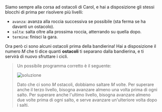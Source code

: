 
Siamo sempre alla corsa ad ostacoli di Carol, e hai a disposizione gli stessi blocchi di prima per risolvere più livelli:

- `avanza`: avanza alla roccia successiva se possibile (sta ferma se ha davanti un ostacolo).
- `salta`: salta oltre alla prossima roccia, atterrando su quella dopo.
- `termina`: finisci la gara.

Ora però ci sono alcuni ostacoli prima della bandierina! Hai a disposizione il numero $M$ che ti dice quanti **ostacoli** ti separano dalla bandierina, e ti servirà di nuovo sfruttare i cicli.

<Blockly
  toolbox={toolbox}
  customBlocks={customBlocks}
  initialBlocks={initialBlocks}
  testcases={testcases}
  visualizer={Visualizer}
/>

> Un possibile programma corretto è il seguente:
>
> ![soluzione](sol.png)
>
> Dato che ci sono $M$ ostacoli, dobbiamo saltare $M$ volte.
> Per superare anche il terzo livello, bisogna avanzare almeno una volta prima di ogni salto.
> Per superare anche l'ultimo livello, bisogna avanzare almeno due volte prima di ogni salto, e serve avanzare un'ulteriore volta dopo i salti.

